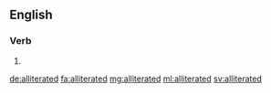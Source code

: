 ==English==

===Verb===
{{head|en|verb form}}

# {{en-past of|alliterate}}

[[de:alliterated]]
[[fa:alliterated]]
[[mg:alliterated]]
[[ml:alliterated]]
[[sv:alliterated]]